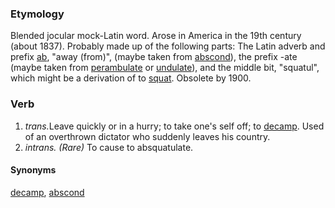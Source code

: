 ===Etymology===
Blended jocular mock-Latin word. Arose in America in the 19th century (about 1837). Probably made up of the following parts: The Latin adverb and prefix [[ab]], "away (from)", (maybe taken from [[abscond]]), the prefix -ate (maybe taken from [[perambulate]] or [[undulate]]), and the middle bit, "squatul", which might be a derivation of to [[squat]]. Obsolete by 1900.
===Verb===
#''trans. ''Leave quickly or in a hurry; to take one's self off; to [[decamp]]. Used of an overthrown dictator who suddenly leaves his country. 
#''intrans. (Rare)'' To cause to absquatulate.
====Synonyms====
[[decamp]], [[abscond]]